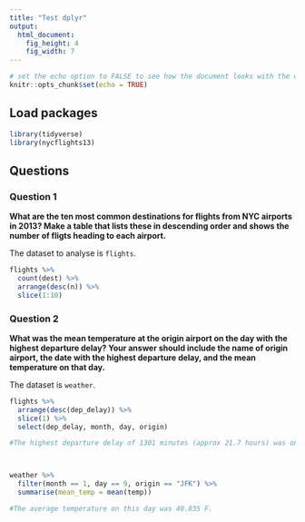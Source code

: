 ```yaml
---
title: "Test dplyr"
output: 
  html_document: 
    fig_height: 4
    fig_width: 7
---
```


```r
# set the echo option to FALSE to see how the document looks with the code suppressed
knitr::opts_chunk$set(echo = TRUE)
```


## Load packages

```r
library(tidyverse)
library(nycflights13)

```

## Questions 




### Question 1

**What are the ten most common destinations for flights from NYC airports in 2013? Make a table that lists these in descending order and shows the number of fligts heading to each airport.**

The dataset to analyse is `flights`.

```r
flights %>%
  count(dest) %>%
  arrange(desc(n)) %>%
  slice(1:10)
```


### Question 2



**What was the mean temperature at the origin airport on the day with the highest departure delay? Your answer should include the name of origin airport, the date with the highest departure delay, and the mean temperature on that day.**


The dataset is `weather`.



```r
flights %>%
  arrange(desc(dep_delay)) %>%
  slice(1) %>%
  select(dep_delay, month, day, origin)

#The highest departure delay of 1301 minutes (approx 21.7 hours) was on a flight departing from JFK on Jan 9.



weather %>%
  filter(month == 1, day == 9, origin == "JFK") %>%
  summarise(mean_temp = mean(temp))

#The average temperature on this day was 40.835 F.
```

 





